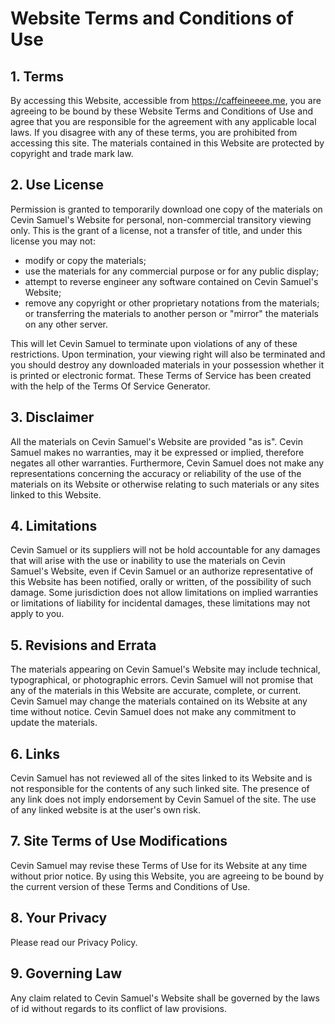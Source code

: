 # Website Terms and Conditions of Use
## 1. Terms
By accessing this Website, accessible from https://caffeineeee.me, you are agreeing to be bound by these Website Terms and Conditions of Use and agree that you are responsible for the agreement with any applicable local laws. If you disagree with any of these terms, you are prohibited from accessing this site. The materials contained in this Website are protected by copyright and trade mark law.

## 2. Use License
Permission is granted to temporarily download one copy of the materials on Cevin Samuel's Website for personal, non-commercial transitory viewing only. This is the grant of a license, not a transfer of title, and under this license you may not:

- modify or copy the materials;
- use the materials for any commercial purpose or for any public display;
- attempt to reverse engineer any software contained on Cevin Samuel's Website;
- remove any copyright or other proprietary notations from the materials; or transferring the materials to another person or "mirror" the materials on any other server.

This will let Cevin Samuel to terminate upon violations of any of these restrictions. Upon termination, your viewing right will also be terminated and you should destroy any downloaded materials in your possession whether it is printed or electronic format. These Terms of Service has been created with the help of the Terms Of Service Generator.

## 3. Disclaimer
All the materials on Cevin Samuel's Website are provided "as is". Cevin Samuel makes no warranties, may it be expressed or implied, therefore negates all other warranties. Furthermore, Cevin Samuel does not make any representations concerning the accuracy or reliability of the use of the materials on its Website or otherwise relating to such materials or any sites linked to this Website.

## 4. Limitations
Cevin Samuel or its suppliers will not be hold accountable for any damages that will arise with the use or inability to use the materials on Cevin Samuel's Website, even if Cevin Samuel or an authorize representative of this Website has been notified, orally or written, of the possibility of such damage. Some jurisdiction does not allow limitations on implied warranties or limitations of liability for incidental damages, these limitations may not apply to you.

## 5. Revisions and Errata
The materials appearing on Cevin Samuel's Website may include technical, typographical, or photographic errors. Cevin Samuel will not promise that any of the materials in this Website are accurate, complete, or current. Cevin Samuel may change the materials contained on its Website at any time without notice. Cevin Samuel does not make any commitment to update the materials.

## 6. Links
Cevin Samuel has not reviewed all of the sites linked to its Website and is not responsible for the contents of any such linked site. The presence of any link does not imply endorsement by Cevin Samuel of the site. The use of any linked website is at the user's own risk.

## 7. Site Terms of Use Modifications
Cevin Samuel may revise these Terms of Use for its Website at any time without prior notice. By using this Website, you are agreeing to be bound by the current version of these Terms and Conditions of Use.

## 8. Your Privacy
Please read our Privacy Policy.

## 9. Governing Law
Any claim related to Cevin Samuel's Website shall be governed by the laws of id without regards to its conflict of law provisions.